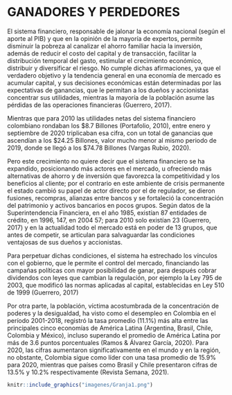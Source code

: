 # GANADORES Y PERDEDORES

El sistema financiero, responsable de jalonar la economía nacional (según el aporte al PIB) y que en la opinión de la mayoría de expertos, permite disminuir la pobreza al canalizar el ahorro familiar hacia la inversión, además de reducir el costo del capital y de transacción, facilitar la distribución temporal del gasto, estimular el crecimiento económico, distribuir y diversificar el riesgo. No cumple dichas afirmaciones, ya  que el verdadero objetivo y la tendencia general en una economía de mercado es acumular capital, y sus decisiones  económicas están determinadas por las expectativas de ganancias, que le permitan a los dueños y accionistas concentrar sus utilidades, mientras la mayoría de la  población asume las pérdidas de las operaciones financieras (Guerrero, 2017).  

Mientras que para 2010 las utilidades netas del sistema financiero colombiano rondaban los $8.7 Billones (Portafolio, 2010), entre enero y septiembre de 2020 triplicaban esa cifra, con un total de ganancias que ascendían a los $24.25 Billones, valor mucho menor al mismo periodo de 2019, donde se llegó a los $74.78 Billones (Vargas Rubio, 2020). 

Pero este crecimiento no quiere decir que el sistema financiero se ha expandido, posicionando más actores en el mercado, u ofreciendo más alternativas de ahorro y de inversión que favorezca la competitividad y los beneficios al cliente; por el contrario en este ambiente de crisis permanente el estado cambió su papel de actor directo por el de regulador, se dieron fusiones, recompras, alianzas entre bancos y se fortaleció la concentración del patrimonio y activos bancarios en pocos grupos. Según datos de la Superintendencia Financiera, en el año 1985, existían 87 entidades de crédito, en 1996, 147,  en 2004 57; para 2010 solo existían 23 (Guerrero, 2017) y en la actualidad todo el mercado está en poder de 13 grupos, que antes de competir, se articulan para salvaguardar las condiciones ventajosas de sus dueños y accionistas.  

Para perpetuar dichas condiciones, el sistema ha estrechado los  vínculos  con el gobierno, que le permite  el  control  del  mercado, financiando las  campañas  políticas  con  mayor  posibilidad  de  ganar, para después cobrar  dividendos  con  leyes  que  cambian  la  regulación,  por  ejemplo la  Ley  795  de  2003, que modificó  las  normas  aplicadas  al  capital, establecidas en Ley 510 de 1999 (Guerrero, 2017)

Por otra parte, la población, víctima acostumbrada de la concentración de poderes y la desigualdad, ha visto como el desempleo en Colombia en el período 2001-2018, registró la tasa promedio (11.1%) más alta entre las principales cinco economías de América Latina (Argentina, Brasil, Chile, Colombia y México), incluso superando el promedio de América Latina por más de 3.6 puntos porcentuales  (Ramos & Álvarez García, 2020). Para 2020, las cifras aumentaron significativamente en el mundo y en la región, no obstante, Colombia sigue como líder con una tasa promedio de 15.9% para 2020, mientras que países como Brasil y Chile presentaron cifras de 13.5% y 10.2% respectivamente (Revista Semana, 2021).   
   

```r
knitr::include_graphics("imagenes/Granja1.png")
```
